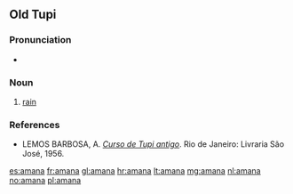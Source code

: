 ==Old Tupi==

===Pronunciation===
* {{IPA|/ãˈmãna/|lang=tpw}}

===Noun===
{{head|tpw|noun}}

# [[rain]]

===References===
* LEMOS BARBOSA, A. ''[http://biblio.etnolinguistica.org/barbosa-1956-curso Curso de Tupi antigo]''. Rio de Janeiro: Livraria São José, 1956.

[[es:amana]]
[[fr:amana]]
[[gl:amana]]
[[hr:amana]]
[[lt:amana]]
[[mg:amana]]
[[nl:amana]]
[[no:amana]]
[[pl:amana]]
